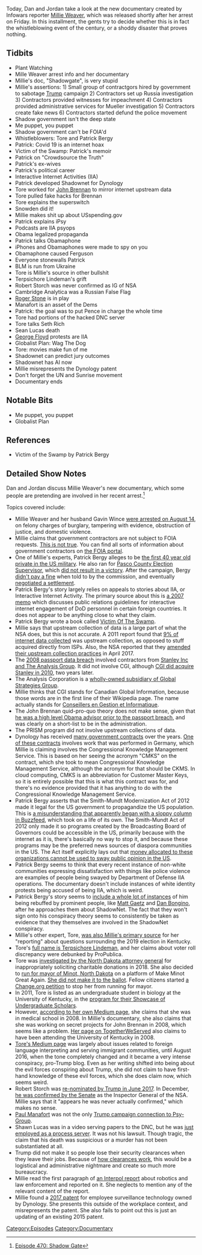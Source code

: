 {{DEFAULTSORT:
    #_EPISODE_0470:ShadowGate
}}{{Episode
    | title           = ShadowGate
    | caption         = Listen to this episode on [https://knowledgefight.libsyn.com/470-shadowgate Libsyn] [https://open.spotify.com/episode/0WzgfKlwIzvwZWmWc5RbGx Spotify], Read the [[Transcript/470: ShadowGate|Unofficial Transcript]]
    | episodeNumber   = 470
    | length          = 03:27:25
    | airDate         = August 17, 2020
    | episodeType     = [[:Category:Documentary|Documentary]]
    | appearance      = [[Millie Weaver]], [[Tore (Terpsichore Lindeman)]], [[Patrick Bergy]], [[John Brennan]], [[Edward Snowden]], [[Robert Storch]], [[Roger Stone]], [[Paul Manafort]], [[Seth Rich]], [[Sean Lucas]], [[George Floyd]]
    | previousEpisode = [[469: August 12-13, 2020]]
    | nextEpisode     = [[471: August 14-16, 2020]]
}}

{{Stub}}

Today, Dan and Jordan take a look at the new documentary created by Infowars reporter [[Millie Weaver]], which was released shortly after her arrest on Friday. In this installment, the gents try to decide whether this is in fact the whistleblowing event of the century, or a shoddy disaster that proves nothing.

==Tidbits==

*Plant Watching
*Mille Weaver arrest info and her documentary
*Millie's doc, "Shadowgate", is very stupid
*Millie's assertions: 1) Small group of contractgors hired by government to sabotage [[Donald Trump|Trump]] campaign 2) Contractors set up Russia investigation 3) Contractors provided witnesses for impeachment 4) Contractors provided administrative services for Mueller investigation 5) Contractors create fake news 6) Contractors started defund the police movement
*Shadow government isn't the deep state
*Me puppet, you puppet
*Shadow government can't be FOIA'd
*Whistleblowers: Tore and Patrick Bergy
*Patrick: Covid 19 is an internet hoax
*Victim of the Swamp: Patrick's memoir
*Patrick on "Crowdsource the Truth"
*Patrick's ex-wives
*Patrick's political career
*Interactive Internet Activities (IIA)
*Patrick developed Shadownet for Dynology
*Tore worked for [[John Brennan]] to mirror internet upstream data
*Tore pulled fake hacks for Brennan
*Tore explains the superswitch
*Snowden did it!
*Millie makes shit up about USspending.gov
*Patrick explains iPsy
*Podcasts are IIA psyops
*Obama legalized propaganda
*Patrick talks Obamaphone
*iPhones and Obamaphones were made to spy on you
*Obamaphone caused Ferguson
*Everyone stonewalls Patrick
*BLM is run from Ukraine
*Tore is Millie's source in other bullshit
*Terpsichore Lindeman's grift
*Robert Storch was never confirmed as IG of NSA
*Cambridge Analytica was a Russian False Flag
*[[Roger Stone]] is in play
*Manafort is an asset of the Dems
*Patrick: the goal was to put Pence in charge the whole time
*Tore had portions of the hacked DNC server
*Tore talks Seth Rich
*Sean Lucas death
*[[George Floyd]] protests are IIA
*Globalist Plan: Wag The Dog
*Tore: movies make fun of me
*Shadownet can predict jury outcomes
*Shadownet has AI now
*Millie misrepresents the Dynology patent
*Don't forget the UN and Sunrise movement
*Documentary ends

==Notable Bits==

*Me puppet, you puppet
*Globalist Plan

==References==

*Victim of the Swamp by Patrick Bergy

==Detailed Show Notes==

Dan and Jordan discuss Millie Weaver's new documentary, which some people are pretending are involved in her recent arrest.<ref>[https://knowledgefight.com/research/2020/8/17/episode-470-shadow-gate Episode 470: Shadow Gate]</ref>

Topics covered include:

*Millie Weaver and her husband Gavin Wince [https://heavy.com/news/2020/08/millie-weaver/ were arrested on August 14], on felony charges of burglary, tampering with evidence, obstruction of justice, and domestic violence.
*Millie claims that government contractors are not subject to FOIA requests. [https://washingtontechnology.com/articles/2017/02/17/insights-proxmire-foia-advice.aspx This is not true]. You can find all sorts of information about government contractors on [https://foiaonline.gov/foiaonline/action/public/home the FOIA portal].
*One of Millie's experts, Patrick Bergy alleges to be [https://www.tampabay.com/archive/2005/10/27/bound-for-boot-camp-he-s-booted-from-his-job/ the first 40 year old private in the US military]. He also ran for [https://www.tampabay.com/archive/2004/10/11/independent-candidate-strives-to-be-heard/ Pasco County Election Supervisor], which [https://www.pascovotes.gov/portals/pasco/Results/gen04all.htm did not result in a victory]. After the campaign, Bergy [http://www.fec.state.fl.us/FECWebFi.nsf/0/EB6EA80B40C7CA6485257C2F00735CDA/$file/158.pdf didn't pay a fine] when told to by the commission, and eventually [http://www.fec.state.fl.us/FECWebFi.nsf/0/7C014BB7366B7E6785257C0E00587C5B/$file/206.pdf negotiated a settlement].
*Patrick Bergy's story largely relies on appeals to stories about IIA, or Interactive Internet Activity. The primary source about this is [https://fas.org/sgp/othergov/dod/dod060807.pdf a 2007 memo] which discusses public relations guidelines for interactive internet engagement of DoD personnel in certain foreign countries. It does not appear to be anything close to what they claim.
*Patrick Bergy wrote a book called [https://www.amazon.com/Victim-Swamp-State-Destroyed-Private/dp/1977646468 Victim Of The Swamp].
*Millie says that upstream collection of data is a large part of what the NSA does, but this is not accurate. A 2011 report found that [https://www.aclu.org/files/assets/fisc_opinion_10.3.2011.pdf 9% of internet data collected] was upstream collection, as opposed to stuff acquired directly from ISPs. Also, the NSA reported that they [https://www.nsa.gov/news-features/press-room/Article/1618699/nsa-stops-certain-section-702-upstream-activities/ amended their upstream collection practices] in April 2017.
*The [https://www.nytimes.com/2008/03/22/us/politics/22passport.html 2008 passport data breach] involved contractors from [https://web.archive.org/web/20080324040415/http://deepbackground.msnbc.msn.com/archive/2008/03/21/794799.aspx Stanley Inc and The Analysis Group]. It did not involve CGI, although [https://washingtontechnology.com/articles/2010/05/07/cgi-buys-stanley.aspx CGI did acquire Stanley in 2010], two years later.
*The Analysis Corporation is a [https://www.sourcewatch.org/index.php/The_Analysis_Corporation wholly-owned subsidiary of Global Strategies Group].
*Millie thinks that CGI stands for Canadian Global Information, because those words are in the first line of their Wikipedia page. The name actually stands for [https://www.washingtonpost.com/news/wonk/wp/2013/10/16/meet-cgi-federal-the-company-behind-the-botched-launch-of-healthcare-gov/ Conseillers en Gestion et Informatique].
*The John Brennan quid-pro-quo theory does not make sense, given that [https://web.archive.org/web/20110507023129/http://www.northjersey.com/news/120509_North_Bergen_man_is_homeland_security_assistant_for_President_Obama.html he was a high level Obama advisor prior to the passport breach], and was clearly on a short-list to be in the administration.
*The PRISM program did not involve upstream collections of data.
*Dynology has received [https://www.usaspending.gov/#/search/b174b27784aef45c8a6b0640ee63792c many government contracts] over the years. [https://www.usaspending.gov/#/award/CONT_AWD_W912PE08P7083_9700_-NONE-_-NONE- One of these contracts] involves work that was performed in Germany, which Millie is claiming involves the Congressional Knowledge Management Service. This is based on her seeing the acronym "CMKS" on the contract, which she took to mean Congressional Knowledge Management Service, although the acronym for that should be CKMS. In cloud computing, CMKS is an abbreviation for Customer Master Keys, so it is entirely possible that this is what this contract was for, and there's no evidence provided that it has anything to do with the Congressional Knowledge Management Service.
*Patrick Bergy asserts that the Smith-Mundt Modernization Act of 2012 made it legal for the US government to propagandize the US population. This is [https://foreignpolicy.com/2013/07/14/u-s-repeals-propaganda-ban-spreads-government-made-news-to-americans/ a misunderstanding that apparently began with a sloppy column in Buzzfeed], which took on a life of its own. The Smith-Mundt Act of 2012 only made it so programs created by the Broadcasting Board of Governors could be accessible in the US, primarily because with the internet as it is, there's basically no way to stop it, and because these programs may be the preferred news sources of diaspora communities in the US. The Act itself explicitly lays out that [https://www.govinfo.gov/content/pkg/BILLS-112hr5736ih/pdf/BILLS-112hr5736ih.pdf money allocated to these organizations cannot be used to sway public opinion in the US].
*Patrick Bergy seems to think that every recent instance of non-white communities expressing dissatisfaction with things like police violence are examples of people being swayed by Department of Defense IIA operations. The documentary doesn't include instances of white identity protests being accused of being IIA, which is weird.
*Patrick Bergy's story seems to [https://www.victimoftheswamp.com/2020/02/22/the-witness-obamas-shadownet/ include a whole lot of instances] of him being rebuffed by prominent people, like [[Matt Gaetz]] and [[Dan Bongino]], after he approaches them about ShadowNet. The fact that they won't sign onto his conspiracy theory seems to consistently be taken as evidence that they themselves are involved in the ShadowNet conspiracy.
*Millie's other expert, Tore, [https://www.infowars.com/breaking-new-evidence-confirms-kentucky-election-fraud/ was also Millie's primary source] for her "reporting" about questions surrounding the 2019 election in Kentucky.
*Tore's [https://www.propublica.org/article/misinformation-efforts-over-kentucky-vote-could-be-playbook-for-2020 full name is Terpsichore Lindeman], and her claims about voter roll discrepancy were debunked by ProPublica.
*Tore was [https://attorneygeneral.nd.gov/news/attorney-general-details-investigation-unlicensed-business-alleged-fraud-tore-maras-lindeman investigated by the North Dakota attorney general] for inappropriately soliciting charitable donations in 2018. She also decided to [https://www.kfyrtv.com/content/news/Second-candidate-running-in-Minot-mayoral-race-468072953.html run for mayor of Minot, North Dakota] on a platform of Make Minot Great Again. [https://www.minotdailynews.com/news/local-news/2018/06/election-results-upheld-in-official-tally/ She did not make it to the ballot]. Fellow citizens started [https://www.change.org/p/concerned-citizens-of-minot-prohibit-tore-maras-lindeman-from-running-for-mayor-in-minot-nd a Change.org petition] to stop her from running for mayor.
*In 2011, Tore is listed as an undergraduate student in biology at the University of Kentucky, in the [https://www.uky.edu/chellgren/sites/www.uky.edu.chellgren/files/FINAL%20ABSTRACT%20BOOK.pdf program for their Showcase of Undergraduate Scholars].
*However, [https://medium.com/immigration-policy/usa-language-confidential-8aec1c253d96 according to her own Medium page], she claims that she was in medical school in 2008. In Millie's documentary, she also claims that she was working on secret projects for John Brennan in 2008, which seems like a problem. [https://navy.togetherweserved.com/usn/servlet/tws.webapp.WebApp?ID=506419&cmd=ShadowBoxProfile&type=Person Her page on TogetherWeServed] also claims to have been attending the University of Kentucky in 2008.
*[https://medium.com/@drlindeman Tore's Medium page] was largely about issues related to foreign language interpreting and serving immigrant communities, until August 2016, when the tone completely changed and it became a very intense conspiracy, pro-Trump blog. Even as her writing shifted into being about the evil forces conspiring about Trump, she did not claim to have first-hand knowledge of these evil forces, which she does claim now, which seems weird.
*Robert Storch was [https://www.whitehouse.gov/presidential-actions/president-donald-j-trump-announces-key-additions-administration-2/ re-nominated by Trump in June 2017]. In December, [https://www.nsa.gov/news-features/press-room/Article/1618765/robert-storch-confirmed-as-national-security-agency-inspector-general/ he was confirmed by the Senate] as the Inspector General of the NSA. Millie says that it "appears he was never actually confirmed," which makes no sense.
*[[Paul Manafort]] was not the only [https://www.thedailybeast.com/rick-gates-tells-mueller-about-trump-teams-dealings-with-israeli-intelligence-firm Trump campaign connection to Psy-Group].
*Shawn Lucas was in a video serving papers to the DNC, but he was [https://heavy.com/news/2016/11/shawn-lucas-cause-of-death-drugs-released-kratom-fentanyl-dnc-process-server-democratic-national-committee-hillary-clinton-conspiracy-theory-theories-seth-rich/ just employed as a process server]. It was not his lawsuit. Though tragic, the claim that his death was suspicious or a murder has not been substantiated at all.
*Trump did not make it so people lose their security clearances when they leave their jobs. Because of [https://clearedjobs.net/security-clearance-faqs how clearances work], this would be a logistical and administrative nightmare and create so much more bureaucracy.
*Millie read the first paragraph of [https://www.europarl.europa.eu/cmsdata/196207/UNICRI%20-%20Artificial%20intelligence%20and%20robotics%20for%20law%20enforcement.pdf an Interpol report] about robotics and law enforcement and reported on it. She neglects to mention any of the relevant content of the report.
*Millie found a [https://patents.justia.com/patent/20170061345 2017 patent] for employee surveillance technology owned by Dynology. She presents this outside of the workplace context, and misrepresents the patent. She also fails to point out this is just an updating of an existing 2015 patent.

[[Category:Episodes]]
[[Category:Documentary]]
